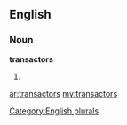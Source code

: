 ==English==

===Noun===
'''transactors'''

# {{plural of|[[transactor]]}}

[[Category:English plurals]]

[[ar:transactors]]
[[my:transactors]]